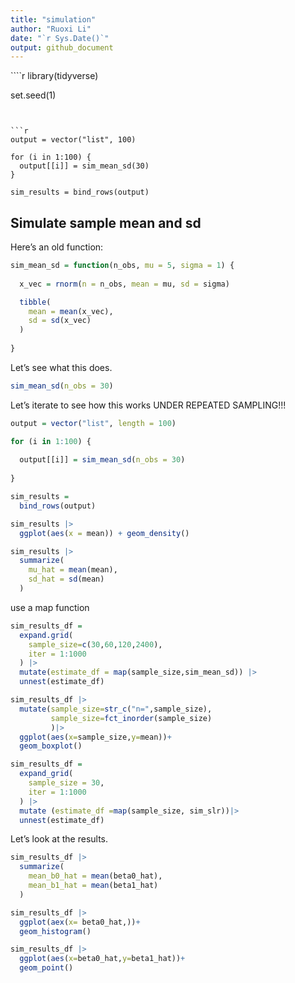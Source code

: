 ```yaml
---
title: "simulation"
author: "Ruoxi Li"
date: "`r Sys.Date()`"
output: github_document
---
```


````r
library(tidyverse)

set.seed(1)
```


```r
output = vector("list", 100)

for (i in 1:100) {
  output[[i]] = sim_mean_sd(30)
}

sim_results = bind_rows(output)

```
## Simulate sample mean and sd

Here's an old function:

```r
sim_mean_sd = function(n_obs, mu = 5, sigma = 1) {
  
  x_vec = rnorm(n = n_obs, mean = mu, sd = sigma)

  tibble(
    mean = mean(x_vec),
    sd = sd(x_vec)
  )
  
}

```

Let's see what this does.

```r
sim_mean_sd(n_obs = 30)
```


Let's iterate to see how this works UNDER REPEATED SAMPLING!!!

```r
output = vector("list", length = 100)

for (i in 1:100) {
  
  output[[i]] = sim_mean_sd(n_obs = 30)
  
}

sim_results = 
  bind_rows(output)

sim_results |> 
  ggplot(aes(x = mean)) + geom_density()

sim_results |> 
  summarize(
    mu_hat = mean(mean), 
    sd_hat = sd(mean)
  )
```


use a map function


```r
sim_results_df =
  expand.grid(
    sample_size=c(30,60,120,2400),
    iter = 1:1000
  ) |>
  mutate(estimate_df = map(sample_size,sim_mean_sd)) |>
  unnest(estimate_df)

sim_results_df |>
  mutate(sample_size=str_c("n=",sample_size),
         sample_size=fct_inorder(sample_size)
         )|>
  ggplot(aes(x=sample_size,y=mean))+
  geom_boxplot()

```

```r
sim_results_df =
  expand_grid(
    sample_size = 30,
    iter = 1:1000
  ) |>
  mutate (estimate_df =map(sample_size, sim_slr))|>
  unnest(estimate_df)
```

Let's look at the results.
```r
sim_results_df |>
  summarize(
    mean_b0_hat = mean(beta0_hat),
    mean_b1_hat = mean(beta1_hat)
  )

sim_results_df |>
  ggplot(aex(x= beta0_hat,))+
  geom_histogram()

sim_results_df |>
  ggplot(aes(x=beta0_hat,y=beta1_hat))+
  geom_point()
```